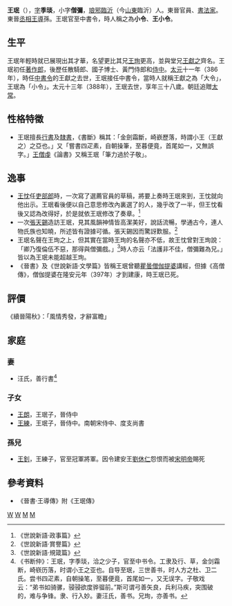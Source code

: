 '''王珉'''（{{bd|351年||388年|catIdx=W}}），[[表字|字]]'''季琰'''，小字'''僧彌'''，[[琅邪|琅邪]][[臨沂|臨沂]]（今[[山東|山東]]臨沂）人。東晉官員、[[書法家|書法家]]。東晉[[丞相|丞相]][[王導|王導]]孫。王珉官至中書令，時人稱之為'''小令'''、'''王小令'''。

== 生平 ==
王珉年輕時就已展現出其才華，名望更比其兄[[王珣|王珣]]更高，並與堂兄[[王獻之|王獻之]]齊名。王珉初任[[著作郎|著作郎]]，後歷任散騎郎、國子博士、黃門侍郎和[[侍中|侍中]]。[[太元_(東晉)|太元]]十一年（386年），時任[[中書令|中書令]]的王獻之去世，王珉接任中書令，當時人就稱王獻之為「大令」，王珉為「小令」。太元十三年（388年），王珉去世，享年三十八歲。朝廷追贈[[太常|太常]]。

== 性格特徵 ==
*王珉擅長[[行書|行書]]及[[隸書|隸書]]，《書斷》稱其：「金劍霜斷，崎嶔歷落，時謂小王（王獻之）之亞也。」又「嘗書四疋素，自朝操筆，至暮便竟，首尾如一，又無誤字。」[[王僧虔|王僧虔]]《論書》又稱王珉「筆力過於子敬」。


== 逸事 ==
*[[王忱|王忱]]任[[吏部郎|吏部郎]]時，一次寫了選薦官員的草稿，將要上奏時王珉來到，王忱就向他出示。王珉看後便以自己意思修改內裏選了的人，幾乎改了一半，但王忱看後又認為改得好，於是就依王珉修改了奏章。<ref>《世說新語·政事篇》</ref>
*一次[[張天錫|張天錫]]造訪王珉，見其風韻神情皆高潔美好，說話流暢，學通古今，連人物氏族也知曉，所述皆有證據可循。張天錫因而驚訝歎服。<ref>《世說新語·賞譽篇》</ref>
*王珉名聲在王珣之上，但其實在當時王珣的名聲亦不低，故王忱曾對王珣說：「卿乃復倫伍不惡，那得與僧彌戲。」<ref>《世說新語·規箴篇》</ref>時人亦云「法護非不佳，僧彌難為兄。」皆以為王珉未能超越王珣。
*《晉書》及《世說新語·文學篇》皆稱王珉曾聽[[瞿曇僧伽提婆|瞿曇僧伽提婆]]講經，但據《高僧傳》，僧伽提婆在隆安元年（397年）才到建康，時王珉已死。

== 評價 ==
《續晉陽秋》：「風情秀發，才辭富瞻」

== 家庭 ==
=== 妻 ===
*汪氏，善行書<ref>《书断仲》：王珉，字季琰，洽之少子，官至中书令。工隶及行、草，金剑霜断，崎嵚历落，时谓小王之亚也。自导至珉，三世善书，时人方之杜、卫二氏。尝书四疋素，自朝操笔，至暮便竟，首尾如一，又无误字。子敬戏云：“弟书如骑骡，骎骎欲度骅骝前。”斯可谓弓善矢良，兵利马疾，突围破的，难与争锋。隶、行入妙。妻汪氏，善书。兄珣，亦善书。</ref>

=== 子女 ===
*[[王朗_(東晉)|王朗]]，王珉子，晉侍中
*[[王練|王練]]，王珉子，晉侍中。南朝宋侍中、度支尚書

=== 孫兒 ===
*[[王釗|王釗]]，王練子，官至冠軍將軍。因令建安王[[劉休仁|劉休仁]]怨恨而被[[宋明帝|宋明帝]]賜死

== 參考資料 ==
*《晉書·王導傳》附《王珉傳》
{{reflist}}

[[Category:晉朝政治人物|W]]
[[Category:晉朝書法家|W]]
[[Category:琅邪王氏|M]]
[[Category:王姓|M]]